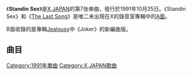{{unreferenced|time=2019-09-14}}
{{Infobox Single
| Name           = Standing Sex
| Cover          =
| Artist         = [[X_Japan|X Japan]]
| from Album     =
| Released       = 1991年10月25日
| Recorded       =
| Genre          = [[重金屬音樂|重金屬音樂]]<br />[[速度金屬|速度金屬]]
| Length         = 9:19
| Label          = [[Ki/oon|Ki/oon]]
| Producer       = 
| Chart position =
| Last single    = [[Silent_Jealousy|Silent Jealousy]]<br />(1991)
| This single    = '''Standing Sex'''<br />(1991)
| Next single    = [[Say_Anything|Say Anything]]<br />(1991)
| Misc           = 
}}
《'''Standin Sex'''》是[[X_JAPAN|X JAPAN]]的第7张单曲，發行於1991年10月25日。《Standin Sex》和《[[The_Last_Song|The Last Song]]》是唯二未出現在X的錄音室專輯中的[[A面與B面|A面]]。

B面收錄的是專輯[[Jealousy|Jealousy]]中《Joker》的新編曲版。

==曲目==
{{Tracklist
| title1          = Standing Sex
| lyrics1         = 五十嵐美由姬
| music1          = [[Yoshiki|Yoshiki]]
| length1         = 4:23
| title2          = Joker (Edited Version)
| lyrics2         = [[Hide|Hide]]
| music2          = Hide
| length2         = 4:56
}}

{{X Japan}}

[[Category:1991年單曲|Category:1991年單曲]]
[[Category:X_JAPAN歌曲|Category:X JAPAN歌曲]]
{{single-stub}}